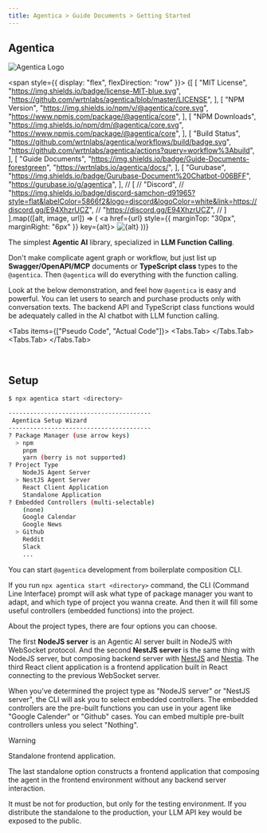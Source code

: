 ```yaml
---
title: Agentica > Guide Documents > Getting Started
---
```



## Agentica

![Agentica Logo](/logo.png)

<span style={{ display: "flex", flexDirection: "row" }}>
{[
  [
    "MIT License",
    "https://img.shields.io/badge/license-MIT-blue.svg",
    "https://github.com/wrtnlabs/agentica/blob/master/LICENSE",
  ],
  [
    "NPM Version",
    "https://img.shields.io/npm/v/@agentica/core.svg",
    "https://www.npmjs.com/package/@agentica/core",
  ],
  [
    "NPM Downloads",
    "https://img.shields.io/npm/dm/@agentica/core.svg",
    "https://www.npmjs.com/package/@agentica/core",
  ],
  [
    "Build Status",
    "https://github.com/wrtnlabs/agentica/workflows/build/badge.svg",
    "https://github.com/wrtnlabs/agentica/actions?query=workflow%3Abuild",
  ],
  [
    "Guide Documents",
    "https://img.shields.io/badge/Guide-Documents-forestgreen",
    "https://wrtnlabs.io/agentica/docs/",
  ],
  [
    "Gurubase",
    "https://img.shields.io/badge/Gurubase-Document%20Chatbot-006BFF",
    "https://gurubase.io/g/agentica",
  ],
  // [
  //   "Discord",
  //   "https://img.shields.io/badge/discord-samchon-d91965?style=flat&labelColor=5866f2&logo=discord&logoColor=white&link=https://discord.gg/E94XhzrUCZ",
  //   "https://discord.gg/E94XhzrUCZ",
  // ]
].map(([alt, image, url]) => (
  <a href={url} style={{ marginTop: "30px", marginRight: "6px" }} key={alt}>
      <img src={image} alt={alt} />
  </a>
))}
</span>

The simplest **Agentic AI** library, specialized in **LLM Function Calling**.

Don't make complicate agent graph or workflow, but just list up **Swagger/OpenAPI/MCP** documents or **TypeScript class** types to the `@agentica`. Then `@agentica` will do everything with the function calling.

Look at the below demonstration, and feel how `@agentica` is easy and powerful. You can let users to search and purchase products only with conversation texts. The backend API and TypeScript class functions would be adequately called in the AI chatbot with LLM function calling.

<Tabs items={["Pseudo Code", "Actual Code"]}>
  <Tabs.Tab>
    <AgenticaExamplePseudoSnippet />
  </Tabs.Tab>
  <Tabs.Tab>
    <AgenticaExampleActualSnippet />
  </Tabs.Tab>
</Tabs>

<br/>

<YoutubeRenderer src="https://www.youtube.com/embed/RAzYo02HTXA" type="shorts"/>


## Setup
```bash filename="Terminal"
$ npx agentica start <directory>

----------------------------------------
 Agentica Setup Wizard
----------------------------------------
? Package Manager (use arrow keys)
  > npm
    pnpm
    yarn (berry is not supported)
? Project Type
    NodeJS Agent Server
  > NestJS Agent Server
    React Client Application
    Standalone Application
? Embedded Controllers (multi-selectable)
    (none)
    Google Calendar
    Google News
  > Github
    Reddit
    Slack
    ...
```

You can start `@agentica` development from boilerplate composition CLI.

If you run `npx agentica start <directory>` command, the CLI (Command Line Interface) prompt will ask what type of package manager you want to adapt, and which type of project you wanna create. And then it will fill some useful controllers (embedded functions) into the project.

About the project types, there are four options you can choose. 

The first **NodeJS server** is an Agentic AI server built in NodeJS with WebSocket protocol. And the second **NestJS server** is the same thing with NodeJS server, but composing backend server with [NestJS](https://nestjs.com) and [Nestia](https://nestia.io). The third React client application is a frontend application built in React connecting to the previous WebSocket server.

When you've determined the project type as "NodeJS server" or "NestJS server", the CLI will ask you to select embedded controllers. The embedded controllers are the pre-built functions you can use in your agent like "Google Calender" or "Github" cases. You can embed multiple pre-built controllers unless you select "Nothing".

> [!WARNING]
>
> Standalone frontend application.
>
> The last standalone option constructs a frontend application that composing the agent in the frontend environment without any backend server interaction. 
>
> It must be not for production, but only for the testing environment. If you distribute the standalone to the production, your LLM API key would be exposed to the public.

